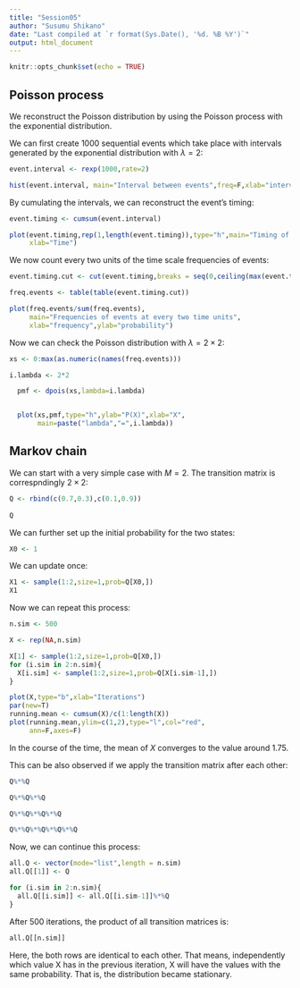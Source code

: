 ```yaml
---
title: "Session05"
author: "Susumu Shikano"
date: "Last compiled at `r format(Sys.Date(), '%d. %B %Y')`"
output: html_document
---
```


```r
knitr::opts_chunk$set(echo = TRUE)
```

## Poisson process

We reconstruct the Poisson distribution by using the Poisson process with the exponential distribution.


We can first create 1000 sequential events which take place with intervals generated by the exponential distribution with $\lambda=2$:

```r
event.interval <- rexp(1000,rate=2)

hist(event.interval, main="Interval between events",freq=F,xlab="interval")
```

By cumulating the intervals, we can reconstruct the event's timing:

```r
event.timing <- cumsum(event.interval)

plot(event.timing,rep(1,length(event.timing)),type="h",main="Timing of individual events",
     xlab="Time")
```

We now count every two units of the time scale frequencies of events:

```r

event.timing.cut <- cut(event.timing,breaks = seq(0,ceiling(max(event.timing)),by=2))

freq.events <- table(table(event.timing.cut))

plot(freq.events/sum(freq.events),
     main="Frequencies of events at every two time units",
     xlab="frequency",ylab="probability")

```

Now we can check the Poisson distribution with $\lambda=2\times2$:

```r

xs <- 0:max(as.numeric(names(freq.events)))

i.lambda <- 2*2

  pmf <- dpois(xs,lambda=i.lambda)


  plot(xs,pmf,type="h",ylab="P(X)",xlab="X",
       main=paste("lambda","=",i.lambda))

```

## Markov chain

We can start with a very simple case with $M=2$. The transition matrix is correspndingly $2 \times 2$:


```r
Q <- rbind(c(0.7,0.3),c(0.1,0.9))
  
Q
```

We can further set up the initial probability for the two states:

```r
X0 <- 1
```


We can update once:

```r
X1 <- sample(1:2,size=1,prob=Q[X0,])
X1
```

Now we can repeat this process:

```r
n.sim <- 500

X <- rep(NA,n.sim)

X[1] <- sample(1:2,size=1,prob=Q[X0,])
for (i.sim in 2:n.sim){
  X[i.sim] <- sample(1:2,size=1,prob=Q[X[i.sim-1],])
}

plot(X,type="b",xlab="Iterations")
par(new=T)
running.mean <- cumsum(X)/c(1:length(X))
plot(running.mean,ylim=c(1,2),type="l",col="red",
     ann=F,axes=F)

```

In the course of the time, the mean of $X$ converges to the value around 1.75.

This can be also observed if we apply the transition matrix after each other:


```r
Q%*%Q

Q%*%Q%*%Q

Q%*%Q%*%Q%*%Q

Q%*%Q%*%Q%*%Q%*%Q

```

Now, we can continue this process:

```r

all.Q <- vector(mode="list",length = n.sim)
all.Q[[1]] <- Q

for (i.sim in 2:n.sim){
  all.Q[[i.sim]] <- all.Q[[i.sim-1]]%*%Q
}


```


After 500 iterations, the product of all transition matrices is:

```r
all.Q[[n.sim]]
```

Here, the both rows are identical to each other. That means, independently which value X has in the previous iteration, X will have the values with the same probability. That is, the distribution became stationary.





